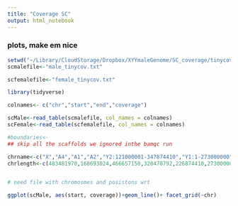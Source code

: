 ```yaml
---
title: "Coverage SC"
output: html_notebook
---
```


### plots, make em nice


```r
setwd("~/Library/CloudStorage/Dropbox/XYYmaleGenome/SC_coverage/tinycov")
scmalefile<-"male_tinycov.txt"

scfemalefile<-"female_tinycov.txt"

library(tidyverse)

colnames<- c("chr","start","end","coverage")

scMale<-read_table(scmalefile, col_names = colnames) 
scFemale<-read_table(scfemalefile, col_names = colnames) 

#boundaries<-
## skip all the scaffolds we ignored inthe bamqc run

chrname<-c("X","A4","A1","A2","Y2:121000001-347874410","Y1:1-273000000")
chrlength<-c(483481970,168693024,466657150,320470792,226874410,273000000)


# need file with chromosmes and posistons wrt 

```

```r
ggplot(scMale, aes(start, coverage))+geom_line()+ facet_grid(~chr)
```

